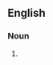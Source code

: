 {{also|hellènes|Hellènes}}

==English==

===Noun===
{{head|en|noun plural form}}

# {{plural of|Hellene|lang=en}}